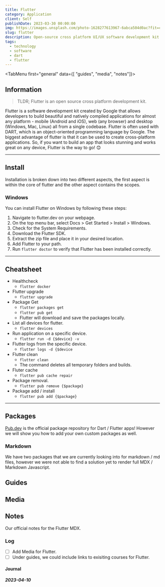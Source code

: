 ```yaml
---
title: Flutter
category: Application
client: Self
publishDate: 2023-03-30 00:00:00
img: https://images.unsplash.com/photo-1628277613967-6abca504d0ac?fit=crop&w=1400&h=700&q=75
slug: flutter
description: Open-source cross platform UI/UX software development kit based upon Dart and created by Google.
tags:
  - technology
  - software
  - dart
  - flutter
---
```



<MDXLayer title={frontmatter.title} description={frontmatter.description}>
<Widget img={frontmatter.img} skeleton={false}>
<MDXJS>


<TabMenu first="general" data={[ "guides", "media", "notes"]}>
<TabData tail="block" data="general">

## Information

> TLDR; Flutter is an open source cross platform development kit.

Flutter is a software development kit created by Google that allows developers to build beautiful and natively compiled applications for almost any platform - mobile (Android and iOS), web (any browser) and desktop (Windows, Mac, Linux) all from a single codebase. 
Flutter is often used with DART, which is an object-oriented programming language by Google. 
The biggest advantage of flutter is that it can be used to create cross-platform applications. 
So, if you want to build an app that looks stunning and works great on any device, Flutter is the way to go! 😊


* * *

## Install

Installation is broken down into two different aspects, the first aspect is within the core of flutter and the other aspect contains the scopes.

### Windows

You can install Flutter on Windows by following these steps:

1. Navigate to flutter.dev on your webpage.
2. On the top menu bar, select Docs > Get Started > Install > Windows.
3. Check for the System Requirements.
4. Download the Flutter SDK.
5. Extract the zip file and place it in your desired location.
6. Add Flutter to your path.
7. Run `flutter doctor` to verify that Flutter has been installed correctly.



* * *

## Cheatsheet

- Healthcheck
  - `flutter docker`
- Flutter upgrade
  - `flutter upgrade`
- Package Get
  - `flutter packages get`
  - `flutter pub get`
  - Flutter will download and save the packages locally.
- List all devices for flutter.
  - `flutter devices`
- Run application on a specific device.
  - `flutter run -d {$device} -v`
- Flutter logs from the specific device.
  - `flutter logs -d {$device`
- Flutter clean
  - `flutter clean`
  - The command deletes all temporary folders and builds.
- Fluter cache
  - `flutter pub cache repair`
- Package removal.
  - `flutter pub remove {$package}`
- Package add / install
  - `flutter pub add {$package}`

* * *

## Packages

[Pub.dev](https://pub.dev) is the official package repository for Dart / Flutter apps! However we will show you how to add your own custom packages as well.

### Markdown

We have two packages that we are currently looking into for markdown / md files, however we were not able to find a solution yet to render full MDX / Markdown Javascript.

</TabData>


<TabData data="guides">

## Guides


</TabData>

<TabData data="media">

## Media

</TabData>

<TabData data="notes">

## Notes

Our official notes for the Flutter MDX.

### Log

- [ ] Add Media for Flutter.
- [ ] Under guides, we could include links to exisiting courses for Flutter.

#### Journal

##### 2023-04-10

</TabData>
</TabMenu>
</MDXJS>
</Widget>
</MDXLayer>